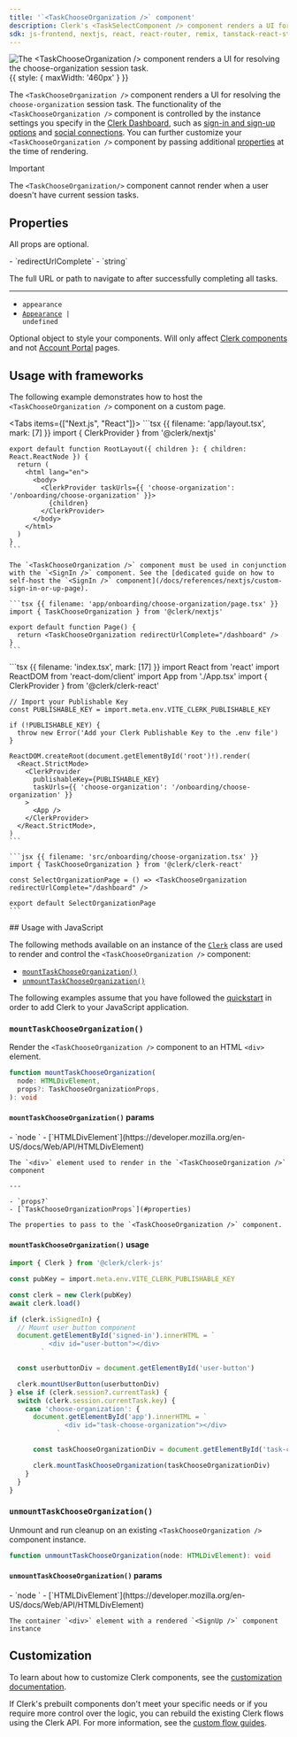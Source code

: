 ```yaml
---
title: '`<TaskChooseOrganization />` component'
description: Clerk's <TaskSelectComponent /> component renders a UI for resolving the `choose-organization` task.
sdk: js-frontend, nextjs, react, react-router, remix, tanstack-react-start
---
```


![The \<TaskChooseOrganization /> component renders a UI for resolving the choose-organization session task.](/docs/images/ui-components/task-choose-organization.png){{ style: { maxWidth: '460px' } }}

The `<TaskChooseOrganization />` component renders a UI for resolving the `choose-organization` session task. The functionality of the `<TaskChooseOrganization />` component is controlled by the instance settings you specify in the [Clerk Dashboard](https://dashboard.clerk.com), such as [sign-in and sign-up options](/docs/authentication/configuration/sign-up-sign-in-options) and [social connections](/docs/authentication/social-connections/oauth). You can further customize your `<TaskChooseOrganization />` component by passing additional [properties](#properties) at the time of rendering.

> [!IMPORTANT]
> The `<TaskChooseOrganization/>` component cannot render when a user doesn't have current session tasks.

## Properties

All props are optional.

<Properties>
  - `redirectUrlComplete`
  - `string`

  The full URL or path to navigate to after successfully completing all tasks.

  ---

  - `appearance`
  - <code>[Appearance](/docs/customization/overview) | undefined</code>

  Optional object to style your components. Will only affect [Clerk components](/docs/components/overview) and not [Account Portal](/docs/account-portal/overview) pages.
</Properties>

## Usage with frameworks

The following example demonstrates how to host the `<TaskChooseOrganization />` component on a custom page.

<Tabs items={["Next.js", "React"]}>
  <Tab>
    ```tsx {{ filename: 'app/layout.tsx', mark: [7] }}
    import { ClerkProvider } from '@clerk/nextjs'

    export default function RootLayout({ children }: { children: React.ReactNode }) {
      return (
        <html lang="en">
          <body>
            <ClerkProvider taskUrls={{ 'choose-organization': '/onboarding/choose-organization' }}>
              {children}
            </ClerkProvider>
          </body>
        </html>
      )
    }
    ```

    The `<TaskChooseOrganization />` component must be used in conjunction with the `<SignIn />` component. See the [dedicated guide on how to self-host the `<SignIn />` component](/docs/references/nextjs/custom-sign-in-or-up-page).

    ```tsx {{ filename: 'app/onboarding/choose-organization/page.tsx' }}
    import { TaskChooseOrganization } from '@clerk/nextjs'

    export default function Page() {
      return <TaskChooseOrganization redirectUrlComplete="/dashboard" />
    }
    ```
  </Tab>

  <Tab>
    ```tsx {{ filename: 'index.tsx', mark: [17] }}
    import React from 'react'
    import ReactDOM from 'react-dom/client'
    import App from './App.tsx'
    import { ClerkProvider } from '@clerk/clerk-react'

    // Import your Publishable Key
    const PUBLISHABLE_KEY = import.meta.env.VITE_CLERK_PUBLISHABLE_KEY

    if (!PUBLISHABLE_KEY) {
      throw new Error('Add your Clerk Publishable Key to the .env file')
    }

    ReactDOM.createRoot(document.getElementById('root')!).render(
      <React.StrictMode>
        <ClerkProvider
          publishableKey={PUBLISHABLE_KEY}
          taskUrls={{ 'choose-organization': '/onboarding/choose-organization' }}
        >
          <App />
        </ClerkProvider>
      </React.StrictMode>,
    )
    ```

    ```jsx {{ filename: 'src/onboarding/choose-organization.tsx' }}
    import { TaskChooseOrganization } from '@clerk/clerk-react'

    const SelectOrganizationPage = () => <TaskChooseOrganization redirectUrlComplete="/dashboard" />

    export default SelectOrganizationPage
    ```
  </Tab>
</Tabs>

<If sdk="js-frontend">
  ## Usage with JavaScript

  The following methods available on an instance of the [`Clerk`](/docs/references/javascript/clerk) class are used to render and control the `<TaskChooseOrganization />` component:

  - [`mountTaskChooseOrganization()`](#mount-task-choose-organization)
  - [`unmountTaskChooseOrganization()`](#unmount-task-choose-organization)

  The following examples assume that you have followed the [quickstart](/docs/quickstarts/javascript) in order to add Clerk to your JavaScript application.

  ### `mountTaskChooseOrganization()`

  Render the `<TaskChooseOrganization />` component to an HTML `<div>` element.

  ```typescript
  function mountTaskChooseOrganization(
    node: HTMLDivElement,
    props?: TaskChooseOrganizationProps,
  ): void
  ```

  #### `mountTaskChooseOrganization()` params

  <Properties>
    - `node `
    - [`HTMLDivElement`](https://developer.mozilla.org/en-US/docs/Web/API/HTMLDivElement)

    The `<div>` element used to render in the `<TaskChooseOrganization />` component

    ---

    - `props?`
    - [`TaskChooseOrganizationProps`](#properties)

    The properties to pass to the `<TaskChooseOrganization />` component.
  </Properties>

  #### `mountTaskChooseOrganization()` usage

  ```typescript {{ filename: 'main.ts', mark: [26] }}
  import { Clerk } from '@clerk/clerk-js'

  const pubKey = import.meta.env.VITE_CLERK_PUBLISHABLE_KEY

  const clerk = new Clerk(pubKey)
  await clerk.load()

  if (clerk.isSignedIn) {
    // Mount user button component
    document.getElementById('signed-in').innerHTML = `
            <div id="user-button"></div>
          `

    const userbuttonDiv = document.getElementById('user-button')

    clerk.mountUserButton(userbuttonDiv)
  } else if (clerk.session?.currentTask) {
    switch (clerk.session.currentTask.key) {
      case 'choose-organization': {
        document.getElementById('app').innerHTML = `
                <div id="task-choose-organization"></div>
              `

        const taskChooseOrganizationDiv = document.getElementById('task-choose-organization')

        clerk.mountTaskChooseOrganization(taskChooseOrganizationDiv)
      }
    }
  }
  ```

  ### `unmountTaskChooseOrganization()`

  Unmount and run cleanup on an existing `<TaskChooseOrganization />` component instance.

  ```typescript
  function unmountTaskChooseOrganization(node: HTMLDivElement): void
  ```

  #### `unmountTaskChooseOrganization()` params

  <Properties>
    - `node `
    - [`HTMLDivElement`](https://developer.mozilla.org/en-US/docs/Web/API/HTMLDivElement)

    The container `<div>` element with a rendered `<SignUp />` component instance
  </Properties>
</If>

## Customization

To learn about how to customize Clerk components, see the [customization documentation](/docs/customization/overview).

If Clerk's prebuilt components don't meet your specific needs or if you require more control over the logic, you can rebuild the existing Clerk flows using the Clerk API. For more information, see the [custom flow guides](/docs/custom-flows/overview).
